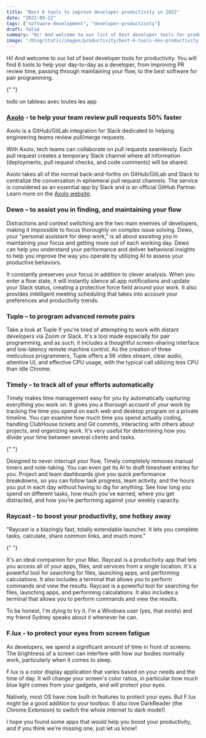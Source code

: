 ```yaml
---
title: "Best 6 tools to improve developer productivity in 2022"
date: "2022-09-22"
tags: ["software-development", "developer-productivity"]
draft: false
summary: "Hi! And welcome to our list of best developer tools for productivity. You will find 6 tools to help your day-to-day as a developer, from improving PR review time, passing through maintaining your flow, to the best software for pair programming."
image: "/blog/static/images/productivity/best-6-tools-dev-productivity.jpg"
---
```


Hi! And welcome to our list of best developer tools for productivity. You will find 6 tools to help your day-to-day as a developer, from improving PR review time, passing through maintaining your flow, to the best software for pair programming.

{" "}

<ImageContainer
  alt="axolo"
  src="/blog/static/images/productivity/bob.gif"
  classNameDiv="px-48"
  classNameImage=""
  width={498}
  height={382}
/>

<TOCInline toc={props.toc} toHeading={3} asDisclosure />

todo un tableau avec toutes les app

### [Axolo](https://axolo.co) - to help your team review pull requests 50% faster

Axolo is a GitHub/GitLab integration for Slack dedicated to helping engineering teams review pull/merge requests.

With Axolo, tech teams can collaborate on pull requests seamlessly. Each pull request creates a temporary Slack channel where all information (deployments, pull request checks, and code comments) will be shared.

<a href="https://axolo.co" target="_blank">
  <ImageContainer
    alt="axolo"
    src="/blog/static/images/productivity/axolo.png"
    classNameDiv=""
    classNameImage=""
    width={1172}
    height={732}
  />
</a>

Axolo takes all of the normal back-and-forths on GitHub/GitLab and Slack to centralize the conversation in ephemeral pull request channels. The service is considered as <NoFollowLink url="slack.com/apps/A01RP0R62N7-axolo-for-github-gitlab?tab=more_info">an essential app by Slack</NoFollowLink> and is an official GitHub Partner. Learn more on the [Axolo website](https://axolo.co).

### <NoFollowLink url="https://timelyapp.com/blog/meet-dewo">Dewo</NoFollowLink> – to assist you in finding, and maintaining your flow

Distractions and context switching are the two main enemies of developers, making it impossible to focus thoroughly on complex issue solving. Dewo, your "personal assistant for deep work," is all about assisting you in maintaining your focus and getting more out of each working day. Dewo can help you understand your performance and deliver behavioral insights to help you improve the way you operate by utilizing AI to assess your productive behaviors.

<ImageContainer
  alt="dewo}"
  src="/blog/static/images/productivity/dewo.jpg"
  classNameDiv=""
  classNameImage=""
  width={643}
  height={402}
/>

It constantly preserves your focus in addition to clever analysis. When you enter a flow state, it will instantly silence all app notifications and update your Slack status, creating a protective force field around your work. It also provides intelligent meeting scheduling that takes into account your preferences and productivity trends.

### <NoFollowLink url="https://tuple.app/">Tuple</NoFollowLink> – to program advanced remote pairs

Take a look at Tuple if you're tired of attempting to work with distant developers via Zoom or Slack. It's a tool made especially for pair programming, and as such, it includes a thoughtful screen-sharing interface and low-latency remote machine control. As the creation of three meticulous programmers, Tuple offers a 5K video stream, clear audio, attentive UI, and effective CPU usage, with the typical call utilizing less CPU than idle Chrome.

<ImageContainer
  alt="tuple"
  src="/blog/static/images/productivity/tuple.png"
  classNameDiv=""
  classNameImage=""
  width={631}
  height={395}
/>

### <NoFollowLink url="https://timelyapp.com/">Timely</NoFollowLink> – to track all of your efforts automatically

Timely makes time management easy for you by automatically capturing everything you work on. It gives you a thorough account of your work by tracking the time you spend on each web and desktop program on a private timeline. You can examine how much time you spend actually coding, handling ClubHouse tickets and Git commits, interacting with others about projects, and organizing work. It's very useful for determining how you divide your time between several clients and tasks.

<ImageContainer
  alt="timely"
  src="/blog/static/images/productivity/timely.png"
  classNameDiv=""
  classNameImage=""
  width={2444}
  height={1233}
/>{" "}

Designed to never interrupt your flow, Timely completely removes manual timers and note-taking. You can even get its AI to draft timesheet entries for you. Project and team dashboards give you quick performance breakdowns, so you can follow task progress, team activity, and the hours you put in each day without having to dig for anything. See how long you spend on different tasks, how much you’ve earned, where you get distracted, and how you’re performing against your weekly capacity.

### <NoFollowLink url="https://www.raycast.com/">Raycast</NoFollowLink> - to boost your productivity, one hotkey away

"Raycast is a blazingly fast, totally extendable launcher. It lets you complete tasks, calculate, share common links, and much more."

<ImageContainer
  alt="raycast"
  src="/blog/static/images/productivity/raycast.png"
  classNameDiv=""
  classNameImage=""
  width={1200}
  height={796}
/>{" "}

It's an ideal companion for your Mac. Raycast is a productivity app that lets you access all of your apps, files, and services from a single location. It's a powerful tool for searching for files, launching apps, and performing calculations. It also includes a terminal that allows you to perform commands and view the results. Raycast is a powerful tool for searching for files, launching apps, and performing calculations. It also includes a terminal that allows you to perform commands and view the results.

To be honest, I'm dying to try it. I'm a Windows user (yes, that exists) and my friend Sydney speaks about it whenever he can.

### <NoFollowLink url="https://justgetflux.com/">F.lux</NoFollowLink> - to protect your eyes from screen fatigue

As developers, we spend a significant amount of time in front of screens. The brightness of a screen can interfere with how our bodies normally work, particularly when it comes to sleep.

<ImageContainer
  alt="flux}"
  src="/blog/static/images/productivity/flux.jpg"
  classNameDiv=""
  classNameImage=""
  width={1436}
  height={836}
/>

F.lux is a color display application that varies based on your needs and the time of day. It will change your screen's color ratios, in particular how much blue light comes from your gadgets, and will protect your eyes.

Natively, most OS have now built-in features to protect your eyes. But F.lux might be a good addition to your toolbox. (I also love DarkReader (the Chrome Extension) to switch the whole internet to dark mode!)

I hope you found some apps that would help you boost your productivity, and if you think we're missing one, just let us know!
